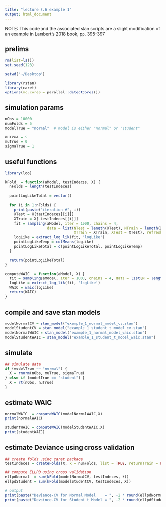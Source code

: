 ```yaml
---
title: "lecture 7.6 example 1"
output: html_document
---
```


NOTE: This code and the associated stan scripts are a slight modification of an example in Lambert's 2018 book, pp. 395-397

## prelims
```r
rm(list=ls())
set.seed(123)

setwd("~/Desktop")

library(rstan)
library(caret)
options(mc.cores = parallel::detectCores())
```

## simulation params
```r
nObs = 10000
numFolds = 5
modelTrue = "normal"  # model is either "normal" or "student"

nuTrue = 5
muTrue = 0
sigmaTrue = 1
```

## useful functions
```r
library(loo)

kFold  = function(aModel, testIndeces, X) {
  nFolds = length(testIndeces)
  
  pointLogLikeTotal = vector()
  
  for (i in 1:nFolds) {
    print(paste("iteration #", i))
    XTest = X[testIndeces[[i]]]
    XTrain = X[-testIndeces[[i]]]
    fit = sampling(aModel, iter = 1000, chains = 4,
                   data = list(NTest = length(XTest), NTrain = length(XTrain), 
                               XTrain = XTrain, XTest = XTest), refresh=0)
    logLike = extract_log_lik(fit, 'logLike')
    pointLogLikeTemp = colMeans(logLike)
    pointLogLikeTotal = c(pointLogLikeTotal, pointLogLikeTemp)
  }
  
  return(pointLogLikeTotal)
}

computeWAIC  = function(aModel, X) {
  fit = sampling(aModel, iter = 1000, chains = 4, data = list(N = length(X), X = X), refresh=0)
  logLike = extract_log_lik(fit, 'logLike')
  WAIC = waic(logLike)
  return(WAIC)
}

```

## compile and save stan models
```r
modelNormalCV = stan_model("example_1_normal_model_cv.stan")
modelStudentCV = stan_model("example_1_student_t_model_cv.stan")
modelNormalWAIC = stan_model("example_1_normal_model_waic.stan")
modelStudentWAIC = stan_model("example_1_student_t_model_waic.stan")
```


## simulate
```r
## simulate data
if (modelTrue == "normal") {
  X = rnorm(nObs, muTrue, sigmaTrue)
} else if (modelTrue == "student") {
  X = rt(nObs, nuTrue)
}

```

## estimate WAIC
```r
normalWAIC  = computeWAIC(modelNormalWAIC,X)
print(normalWAIC)
```

```r
studentWAIC = computeWAIC(modelStudentWAIC,X)
print(studentWAIC)
```


## estimate Deviance using cross validation
```r
## create folds using caret package
testIndeces = createFolds(X, k = numFolds, list = TRUE, returnTrain = FALSE)

## compute ELLPD using cross validation
ellpdNormal  = sum(kFold(modelNormalCV, testIndeces, X))
ellpdStudent = sum(kFold(modelStudentCV, testIndeces, X))

# output
print(paste("Deviance-CV for Normal Model    = ", -2 * round(ellpdNormal,2)))
print(paste("Devaince-CV for Student t Model = ", -2 * round(ellpdStudent,2)))
```


